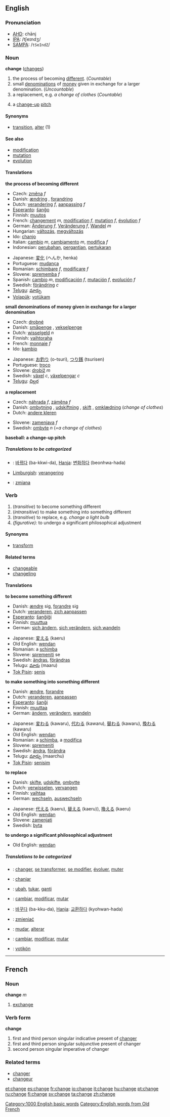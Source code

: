==English==

{{rank|entered|none|river|507|change|happy|hours|clear}}

===Pronunciation===
*[[w:AHD|AHD]]: chānj
*[[w:IPA|IPA]]: /tʃeɪndʒ/
*[[w:SAMPA|SAMPA]]: /<tt>tSeIndZ</tt>/

===Noun===
'''change''' ([[changes]])

# the process of becoming [[different]]. (''Countable'')
# small [[denomination]]s of [[money]] given in exchange for a larger denomination. (''Uncountable'')
# a replacement, e.g. ''a change of clothes'' (''Countable'')
#{{baseball}} a [[change-up]] [[pitch]]

====Synonyms====
*[[transition]], [[alter]] (1)

====See also====
*[[modification]]
*[[mutation]]
*[[evolution]]

====Translations====
'''the process of becoming different'''
{{top}}
*Czech: [[změna]] ''f''
*Danish: [[ændring]] {{c}}, [[forandring]] {{c}}
*Dutch: [[verandering]] ''f'', [[aanpassing]] ''f''
*[[Esperanto]]: [[ŝanĝo]]
*Finnish: [[muutos]]
*French: [[changement]] ''m'', [[modification]] ''f'', [[mutation]] ''f'', [[évolution]] ''f''
*German: [[Änderung]] ''f'', [[Veränderung]] ''f'', [[Wandel]] ''m''
*Hungarian: [[változás]], [[megváltozás]]
*Ido: [[chanjo]]
*Italian: [[cambio]] ''m'', [[cambiamento]] ''m'', [[modifica]] ''f''
*Indonesian: [[ubah|perubahan]], [[ganti|pergantian]], [[tukar|pertukaran]]
{{mid}}
*Japanese: [[変化]] (へんか, henka)
*Portuguese: [[mudança]]
*Romanian: [[schimbare]] ''f'', [[modificare]] ''f''
*Slovene: [[sprememba]] ''f''
*Spanish: [[cambio]] ''m'', [[modificación]] ''f'', [[mutación]] ''f'', [[evolución]] ''f''
*Swedish: [[förändring]] ''c''
*[[Telugu]]: [[మార్పు]]
*[[Volapük]]: [[votükam]]
{{bottom}}

'''small denominations of money given in exchange for a larger denomination'''
{{top}}
*Czech: [[drobné]]
*Danish: [[småpenge]] {{p}}, [[vekselpenge]] {{p}}
*Dutch: [[wisselgeld]] ''n''
*Finnish: [[vaihtoraha]]
*French: [[monnaie]] ''f''
*Ido: [[kambio]]
{{mid}}
*Japanese: [[お釣り]] (o-tsuri), [[つり銭]] (tsurisen)
*Portuguese: [[troco]]
*Slovene: [[drobiž]] ''m''
*Swedish: [[växel]] ''c'', [[växelpengar]] ''c''
*[[Telugu]]: [[చిల్లర]]
{{bottom}}

'''a replacement'''
{{top}}
*Czech: [[náhrada]] ''f'', [[záměna]] ''f''
*Danish: [[ombytning]] {{c}}, [[udskiftning]] {{c}}, [[skift]] {{n}}, [[omklædning]] {{c}} (''change of clothes'')
*Dutch: [[andere kleren]]
{{mid}}
*Slovene: [[zamenjava]] ''f''
*Swedish: [[ombyte]] ''n'' (''=a change of clothes'')
{{bottom}}

'''baseball: a change-up pitch'''
{{top}}
{{mid}}
{{bottom}}

=====Translations to be categorized=====
{{checktrans}}

*{{ttbc|Korean}}: [[바뀌다]] (ba-kkwi-da), [[Hanja]]: [[변화하다]] (beonhwa-hada)
*[[Limburgish]]: [[verangering]]
*{{ttbc|Polish}}: [[zmiana]]

===Verb===
{{conj|change|changes|changed|changed|changing}}

# (''transitive'') to become something different
# (''intransitive'') to make something into something different
# (''transitive'') to replace, e.g. ''change a light bulb''
# ''(figurative):'' to undergo a significant philosophical adjustment

====Synonyms====
*[[transform]]

====Related terms====
*[[changeable]]
*[[changeling]]

====Translations====
'''to become something different'''
{{top}}
*Danish: [[ændre]] sig, [[forandre]] sig
*Dutch: [[veranderen]], [[zich aanpassen]]
*[[Esperanto]]: [[ŝanĝiĝi]]
*Finnish: [[muuttua]]
*German: [[sich ändern]], [[sich verändern]], [[sich wandeln]]
{{mid}}
*Japanese: [[変える]] (kaeru)
*Old English: [[wendan]]
*Romanian: a [[schimba]]
*Slovene: [[spremeniti]] se
*Swedish: [[ändras]], [[förändras]]
*Telugu: [[మారు]] (maaru)
*[[Tok Pisin]]: [[senis]]
{{bottom}}

'''to make something into something different'''
{{top}}
*Danish: [[ændre]], [[forandre]]
*Dutch: [[veranderen]], [[aanpassen]]
*[[Esperanto]]: [[ŝanĝi]]
*Finnish: [[muuttaa]]
*German: [[ändern]], [[verändern]], [[wandeln]]
{{mid}}
*Japanese: [[変わる]] (kawaru), [[代わる]] (kawaru), [[替わる]] (kawaru), [[換わる]] (kawaru)
*Old English: [[wendan]]
*Romanian: a [[schimba]], a [[modifica]]
*Slovene: [[spremeniti]]
*Swedish: [[ändra]], [[förändra]]
*Telugu: [[మార్చు]] (maarchu)
*[[Tok Pisin]]: [[senisim]]
{{bottom}}

'''to replace'''
{{top}}
*Danish: [[skifte]], [[udskifte]], [[ombytte]]
*Dutch: [[verwisselen]], [[vervangen]]
*Finnish: [[vaihtaa]]
*German: [[wechseln]], [[auswechseln]]
{{mid}}
*Japanese: [[代える]] (kaeru), [[替える]] (kaeru)), [[換える]] (kaeru)
*Old English: [[wendan]]
*Slovene: [[zamenjati]]
*Swedish: [[byta]]
{{bottom}}

'''to undergo a significant philosophical adjustment'''
{{top}}
*Old English: [[wendan]]
{{mid}}
{{bottom}}

=====Translations to be categorized=====
{{checktrans}}

*{{ttbc|French}}: [[changer]], [[se transformer]], [[se modifier]], [[évoluer]], [[muter]]
*{{ttbc|Ido}}: [[chanjar]]
*{{ttbc|Indonesian}}: [[ubah]], [[tukar]], [[ganti]]
*{{ttbc|Interlingua}}: [[cambiar]], [[modificar]], [[mutar]]
*{{ttbc|Korean}}: [[바꾸다]] (ba-kku-da), [[Hanja]]: [[교환하다]] (kyohwan-hada)
*{{ttbc|Polish}}: [[zmieniać]]
*{{ttbc|Portuguese}}: [[mudar]], [[alterar]]
*{{ttbc|Spanish}}: [[cambiar]], [[modificar]], [[mutar]]
*{{ttbc|Volapük}}: [[votikön]]


[[Category:1000 English basic words]]
-----

==French==
===Noun===
'''change''' ''m''

# [[exchange]]

===Verb form===
'''change'''

# first and third person singular indicative present of [[changer]]
# first and third person singular subjunctive present of changer
# second person singular imperative of changer

===Related terms===
*[[changer]]
*[[changeur]]
[[Category:English words from Old French]]

[[et:change]]
[[es:change]]
[[fr:change]]
[[io:change]]
[[it:change]]
[[hu:change]]
[[pt:change]]
[[ru:change]]
[[fi:change]]
[[sv:change]]
[[ta:change]]
[[zh:change]]
